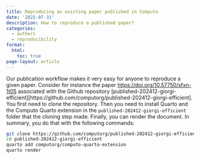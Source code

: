 ```yaml
---
title: Reproducing an existing paper published in Computo
date: '2025-07-31'
description: How to reproduce a published paper?
categories:
  - authors
  - reproducibility
format:
  html:
    toc: true
page-layout: article
---
```


Our publication workflow makes it very easy for anyone to reproduce a given paper. Consider for instance the paper <https://doi.org/10.57750/sfxn-1t05> associated with the Github repository [published-202412-giorgi-efficient][https://github.com/computorg/published-202412-giorgi-efficient]. You first need to clone the repository. Then you need to install Quarto and the Computo Quarto extension in the `published-202412-giorgi-efficient` folder that the cloning step made. Finally, you can render the document. In summary, you do that with the following commands:

```bash
git clone https://github.com/computorg/published-202412-giorgi-efficient.git
cd published-202412-giorgi-efficient
quarto add computorg/computo-quarto-extension
quarto render
```
